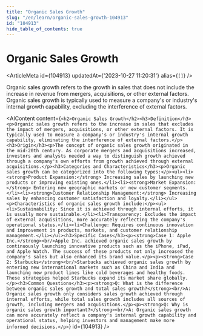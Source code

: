```yaml
---
title: "Organic Sales Growth"
slug: "/en/learn/organic-sales-growth-104913"
id: "104913"
hide_table_of_contents: true
---
```



# Organic Sales Growth

<ArticleMeta id={104913} updatedAt={'2023-10-27 11:20:31'} alias={`[]`} />
<div className='border-solid border-b border-t-0 my-4 border-[var(--ifm-color-gray-300)]' />

Organic sales growth refers to the growth in sales that does not include the increase in revenue from mergers, acquisitions, or other external factors. Organic sales growth is typically used to measure a company's or industry's internal growth capability, excluding the interference of external factors.

<AIContent content={`<h2>Organic Sales Growth</h2><h3>Definition</h3><p>Organic sales growth refers to the increase in sales that excludes the impact of mergers, acquisitions, or other external factors. It is typically used to measure a company's or industry's internal growth capability, eliminating the interference of external factors.</p><h3>Origin</h3><p>The concept of organic sales growth originated in the mid-20th century. As corporate mergers and acquisitions increased, investors and analysts needed a way to distinguish growth achieved through a company's own efforts from growth achieved through external acquisitions.</p><h3>Categories and Characteristics</h3><p>Organic sales growth can be categorized into the following types:</p><ul><li><strong>Product Expansion:</strong> Increasing sales by launching new products or improving existing ones.</li><li><strong>Market Expansion:</strong> Entering new geographic markets or new customer segments.</li><li><strong>Customer Relationship Management:</strong> Increasing sales by enhancing customer satisfaction and loyalty.</li></ul><p>Characteristics of organic sales growth include:</p><ul><li>Sustainability: Since it is achieved through internal efforts, it is usually more sustainable.</li><li>Transparency: Excludes the impact of external acquisitions, more accurately reflecting the company's operational status.</li><li>Challenge: Requires continuous innovation and improvement in products, markets, and customer relationship management.</li></ul><h3>Specific Cases</h3><p><strong>Case 1: Apple Inc.</strong><br/>Apple Inc. achieved organic sales growth by continuously launching innovative products such as the iPhone, iPad, and Apple Watch. The success of these products not only increased the company's sales but also enhanced its brand value.</p><p><strong>Case 2: Starbucks</strong><br/>Starbucks achieved organic sales growth by entering new international markets such as China and India and launching new product lines like cold beverages and healthy foods. These strategies helped Starbucks expand its market share globally.</p><h3>Common Questions</h3><p><strong>Q: What is the difference between organic sales growth and total sales growth?</strong><br/>A: Organic sales growth only considers sales growth achieved through internal efforts, while total sales growth includes all sources of growth, including mergers and acquisitions.</p><p><strong>Q: Why is organic sales growth important?</strong><br/>A: Organic sales growth can more accurately reflect a company's internal growth capability and operational status, helping investors and management make more informed decisions.</p>`} id={104913} />
